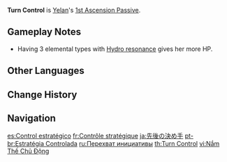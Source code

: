 {{Talent Infobox
|image         = Talent Turn Control.png
|character     = Yelan
|type          = 1st Ascension Passive
|info          = When the party has 1/2/3/4 Elemental Types, Yelan's [[Max HP]] is increased by 6%/12%/18%/30%.
|utility1      = Max HP Increase
}}
'''Turn Control''' is [[Yelan]]'s [[1st Ascension Passive]].

== Gameplay Notes ==
* Having 3 elemental types with [[Elemental Resonance|Hydro resonance]] gives her more HP.

==Other Languages==
{{Other Languages
|en      = Turn Control
|zhs     = 猜先有方
|zhs_rm  = Cāixiān Yǒufāng
|zht     = 猜先有方
|zht_rm  = Cāixiān Yǒufāng
|zh_tl   = 
|ja      = 先後の決め手
|ja_rm   = Sengo no Kimete{{Assumed}}
|ja_tl   = Sequence's Winning Move
|ko      = {{tt|선공|先攻}}의 {{tt|묘수|妙手}}
|ko_rm   = Seon'gong-ui Myosu
|ko_tl   = Excellent Skill of First Attack
|es      = Control estratégico
|es_tl   = Strategic Control
|fr      = Contrôle stratégique
|fr_tl   = Strategic Control
|ru      = Перехват инициативы
|ru_tl   = Initiative Takeover
|th      = Turn Control
|vi      = Nắm Thế Chủ Động
|vi_tl   = Take the Active Position
|de      = Beste Gewinnstrategie
|de_tl   = Best Winning Strategy
|id      = Turn Control
|pt      = Estratégia Controlada
|pt_tl   = 
|tr      = Değişim Kontrolü
|tr_tl   = Change Control
|it      = Controllo strategico
|it_tl   = Strategic Control
}}

==Change History==
{{Change History|2.7}}

==Navigation==
{{Talent Navbox|Yelan}}

[[es:Control estratégico]]
[[fr:Contrôle stratégique]]
[[ja:先後の決め手]]
[[pt-br:Estratégia Controlada]]
[[ru:Перехват инициативы]]
[[th:Turn Control]]
[[vi:Nắm Thế Chủ Động]]